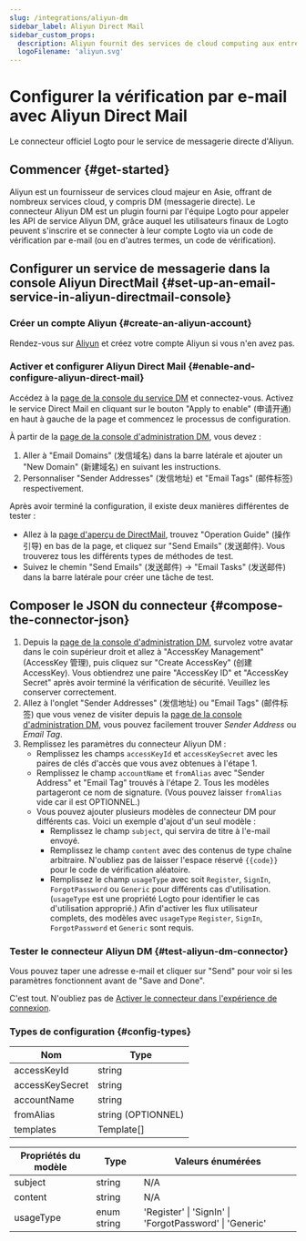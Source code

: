 ```yaml
---
slug: /integrations/aliyun-dm
sidebar_label: Aliyun Direct Mail
sidebar_custom_props:
  description: Aliyun fournit des services de cloud computing aux entreprises en ligne.
  logoFilename: 'aliyun.svg'
---
```



# Configurer la vérification par e-mail avec Aliyun Direct Mail

Le connecteur officiel Logto pour le service de messagerie directe d'Aliyun.

<GuideTip />

## Commencer \{#get-started}

Aliyun est un fournisseur de services cloud majeur en Asie, offrant de nombreux services cloud, y compris DM (messagerie directe). Le connecteur Aliyun DM est un plugin fourni par l'équipe Logto pour appeler les API de service Aliyun DM, grâce auquel les utilisateurs finaux de Logto peuvent s'inscrire et se connecter à leur compte Logto via un code de vérification par e-mail (ou en d'autres termes, un code de vérification).

## Configurer un service de messagerie dans la console Aliyun DirectMail \{#set-up-an-email-service-in-aliyun-directmail-console}

### Créer un compte Aliyun \{#create-an-aliyun-account}

Rendez-vous sur [Aliyun](https://aliyun.com/) et créez votre compte Aliyun si vous n'en avez pas.

### Activer et configurer Aliyun Direct Mail \{#enable-and-configure-aliyun-direct-mail}

Accédez à la [page de la console du service DM](https://www.aliyun.com/product/directmail) et connectez-vous. Activez le service Direct Mail en cliquant sur le bouton "Apply to enable" (申请开通) en haut à gauche de la page et commencez le processus de configuration.

À partir de la [page de la console d'administration DM](https://dm.console.aliyun.com/), vous devez :

1. Aller à "Email Domains" (发信域名) dans la barre latérale et ajouter un "New Domain" (新建域名) en suivant les instructions.
2. Personnaliser "Sender Addresses" (发信地址) et "Email Tags" (邮件标签) respectivement.

Après avoir terminé la configuration, il existe deux manières différentes de tester :

- Allez à la [page d'aperçu de DirectMail](https://dm.console.aliyun.com/), trouvez "Operation Guide" (操作引导) en bas de la page, et cliquez sur "Send Emails" (发送邮件). Vous trouverez tous les différents types de méthodes de test.
- Suivez le chemin "Send Emails" (发送邮件) -> "Email Tasks" (发送邮件) dans la barre latérale pour créer une tâche de test.

## Composer le JSON du connecteur \{#compose-the-connector-json}

1. Depuis la [page de la console d'administration DM](https://dm.console.aliyun.com/), survolez votre avatar dans le coin supérieur droit et allez à "AccessKey Management" (AccessKey 管理), puis cliquez sur "Create AccessKey" (创建 AccessKey). Vous obtiendrez une paire "AccessKey ID" et "AccessKey Secret" après avoir terminé la vérification de sécurité. Veuillez les conserver correctement.
2. Allez à l'onglet "Sender Addresses" (发信地址) ou "Email Tags" (邮件标签) que vous venez de visiter depuis la [page de la console d'administration DM](https://dm.console.aliyun.com/), vous pouvez facilement trouver _Sender Address_ ou _Email Tag_.
3. Remplissez les paramètres du connecteur Aliyun DM :
   - Remplissez les champs `accessKeyId` et `accessKeySecret` avec les paires de clés d'accès que vous avez obtenues à l'étape 1.
   - Remplissez le champ `accountName` et `fromAlias` avec "Sender Address" et "Email Tag" trouvés à l'étape 2. Tous les modèles partageront ce nom de signature. (Vous pouvez laisser `fromAlias` vide car il est OPTIONNEL.)
   - Vous pouvez ajouter plusieurs modèles de connecteur DM pour différents cas. Voici un exemple d'ajout d'un seul modèle :
     - Remplissez le champ `subject`, qui servira de titre à l'e-mail envoyé.
     - Remplissez le champ `content` avec des contenus de type chaîne arbitraire. N'oubliez pas de laisser l'espace réservé `{{code}}` pour le code de vérification aléatoire.
     - Remplissez le champ `usageType` avec soit `Register`, `SignIn`, `ForgotPassword` ou `Generic` pour différents cas d'utilisation. (`usageType` est une propriété Logto pour identifier le cas d'utilisation approprié.) Afin d'activer les flux utilisateur complets, des modèles avec `usageType` `Register`, `SignIn`, `ForgotPassword` et `Generic` sont requis.

### Tester le connecteur Aliyun DM \{#test-aliyun-dm-connector}

Vous pouvez taper une adresse e-mail et cliquer sur "Send" pour voir si les paramètres fonctionnent avant de "Save and Done".

C'est tout. N'oubliez pas de [Activer le connecteur dans l'expérience de connexion](/connectors/email-connectors/#enable-email-sign-up-or-sign-in).

### Types de configuration \{#config-types}

| Nom             | Type               |
| --------------- | ------------------ |
| accessKeyId     | string             |
| accessKeySecret | string             |
| accountName     | string             |
| fromAlias       | string (OPTIONNEL) |
| templates       | Template[]         |

| Propriétés du modèle | Type        | Valeurs énumérées                                       |
| -------------------- | ----------- | ------------------------------------------------------- |
| subject              | string      | N/A                                                     |
| content              | string      | N/A                                                     |
| usageType            | enum string | 'Register' \| 'SignIn' \| 'ForgotPassword' \| 'Generic' |
